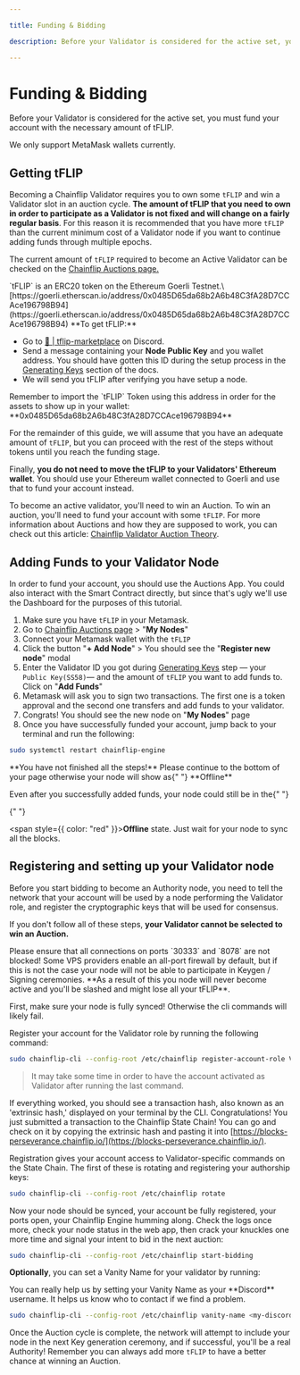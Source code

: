 ```yaml
---

title: Funding & Bidding

description: Before your Validator is considered for the active set, you must fund your account with the necessary amount of tFLIP.

---
```



# Funding & Bidding

Before your Validator is considered for the active set, you must fund your account with the necessary amount of tFLIP.

<Callout type="warning">We only support MetaMask wallets currently.</Callout>

## Getting tFLIP

Becoming a Chainflip Validator requires you to own some `tFLIP` and win a Validator slot in an auction cycle. **The amount of tFLIP that you need to own in order to participate as a Validator is not fixed and will change on a fairly regular basis**. For this reason it is recommended that you have more `tFLIP` than the current minimum cost of a Validator node if you want to continue adding funds through multiple epochs.

The current amount of `tFLIP` required to become an Active Validator can be checked on the [Chainflip Auctions page.](https://auctions-perseverance.chainflip.io/)

<Callout type="info">
  `tFLIP` is an ERC20 token on the Ethereum Goerli Testnet.\
  [https://goerli.etherscan.io/address/0x0485D65da68b2A6b48C3fA28D7CCAce196798B94](https://goerli.etherscan.io/address/0x0485D65da68b2A6b48C3fA28D7CCAce196798B94)
</Callout>

<Callout type="info">
**To get tFLIP:**

- Go to [🔀 | tflip-marketplace](https://discord.com/channels/824147014140952596/1045323960339935342) on Discord.
- Send a message containing your **Node Public Key** and you wallet address. You should have gotten this ID during the setup process in the [Generating Keys](../validator-setup/keys.md) section of the docs.
- We will send you tFLIP after verifying you have setup a node.

</Callout>

<Callout type="warning">
  Remember to import the `tFLIP` Token using this address in order for the
  assets to show up in your wallet:
  **0x0485D65da68b2A6b48C3fA28D7CCAce196798B94**
</Callout>

For the remainder of this guide, we will assume that you have an adequate amount of `tFLIP`, but you can proceed with the rest of the steps without tokens until you reach the funding stage.

Finally, **you do not need to move the tFLIP to your Validators' Ethereum wallet**. You should use your Ethereum wallet connected to Goerli and use that to fund your account instead.

To become an active validator, you'll need to win an Auction. To win an auction, you'll need to fund your account with some `tFLIP`. For more information about Auctions and how they are supposed to work, you can check out this article: [Chainflip Validator Auction Theory](../../concepts/components/auction-theory-ssod).

## Adding Funds to your Validator Node

In order to fund your account, you should use the Auctions App. You could also interact with the Smart Contract directly, but since that's ugly we'll use the Dashboard for the purposes of this tutorial.

1. Make sure you have `tFLIP` in your Metamask.
2. Go to [Chainflip Auctions page](https://auctions-perseverance.chainflip.io/) > "**My Nodes**"
3. Connect your Metamask wallet with the `tFLIP`
4. Click the button "**+ Add Node**" > You should see the "**Register new node**" modal
5. Enter the Validator ID you got during [Generating Keys](../validator-setup/keys.md) step — your `Public Key(SS58)`— and the amount of `tFLIP` you want to add funds to. Click on "**Add Funds**"
6. Metamask will ask you to sign two transactions. The first one is a token approval and the second one transfers and add funds to your validator.
7. Congrats! You should see the new node on "**My Nodes**" page
8. Once you have successfully funded your account, jump back to your terminal and run the following:

```bash copy
sudo systemctl restart chainflip-engine
```

<Callout type="warning">
  **You have not finished all the steps!** Please continue to the bottom of your
  page otherwise your node will show as{" "}
  <span style={{ color: "red" }}>**Offline**</span>
</Callout>

Even after you successfully added funds, your node could still be in the{" "}

{" "}

<span style={{ color: "red" }}>**Offline**</span> state. Just wait for your node
to sync all the blocks.

## Registering and setting up your Validator node

Before you start bidding to become an Authority node, you need to tell the network that your account will be used by a node performing the Validator role, and register the cryptographic keys that will be used for consensus.

If you don't follow all of these steps, **your Validator cannot be selected to win an Auction.**

<Callout type="warning">
Please ensure that all connections on ports `30333` and `8078` are not blocked! Some VPS providers enable an all-port firewall by default, but if this is not the case your node will not be able to participate in Keygen / Signing ceremonies.
**As a result of this you node will never become active and you'll be slashed and might lose all your tFLIP**.

</Callout>

First, make sure your node is fully synced! Otherwise the cli commands will likely fail.

Register your account for the Validator role by running the following command:

```bash copy
sudo chainflip-cli --config-root /etc/chainflip register-account-role Validator
```

> It may take some time in order to have the account activated as Validator after running the last command.

If everything worked, you should see a transaction hash, also known as an 'extrinsic hash,' displayed on your terminal by the CLI. Congratulations! You just submitted a transaction to the Chainflip State Chain! You can go and check on it by copying the extrinsic hash and pasting it into [https://blocks-perseverance.chainflip.io/](https://blocks-perseverance.chainflip.io/).

Registration gives your account access to Validator-specific commands on the State Chain. The first of these is rotating and registering your authorship keys:

```bash copy
sudo chainflip-cli --config-root /etc/chainflip rotate
```

Now your node should be synced, your account be fully registered, your ports open, your Chainflip Engine humming along. Check the logs once more, check your node status in the web app, then crack your knuckles one more time and signal your intent to bid in the next auction:

```bash copy
sudo chainflip-cli --config-root /etc/chainflip start-bidding
```

**Optionally**, you can set a Vanity Name for your validator by running:

<Callout type="info">
  You can really help us by setting your Vanity Name as your **Discord**
  username. It helps us know who to contact if we find a problem.
</Callout>

```bash copy
sudo chainflip-cli --config-root /etc/chainflip vanity-name <my-discord-username>
```

Once the Auction cycle is complete, the network will attempt to include your node in the next Key generation ceremony, and if successful, you'll be a real Authority! Remember you can always add more `tFLIP` to have a better chance at winning an Auction.
